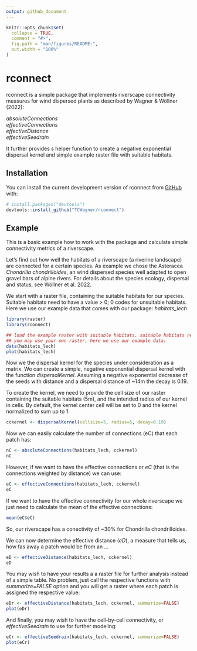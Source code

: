 ```yaml
---
output: github_document
---
```


<!-- README.md is generated from README.Rmd. Please edit that file -->

```r
knitr::opts_chunk$set(
  collapse = TRUE,
  comment = "#>",
  fig.path = "man/figures/README-",
  out.width = "100%"
)
```

# rconnect

<!-- badges: start -->
<!-- badges: end -->

rconnect is a simple package that implements riverscape connectivity measures for wind dispersed plants as 
described by Wagner & Wöllner (2022):

*absoluteConnections*  
*effectiveConnections*  
*effectiveDistance*  
*effectiveSeedrain*  

It further provides s helper function to create a negative exponential dispersal kernel and simple example raster file with suitable habitats.

## Installation

You can install the current development version of rconnect from [GitHub](https://github.com/) with:

``` r
# install.packages("devtools")
devtools::install_github("TCWagner/rconnect")
```

## Example

This is a basic example how to work with the package and calculate simple connectivity metrics of a riverscape.

Let's find out how well the habitats of a riverscape (a riverine landscape) are connected for a certain species. As example we chose the Asteracea *Chondrilla chondrilloides*,
an wind dispersed species well adapted to open gravel bars of alpine rivers. For details about the species ecology, dispersal and status, see Wöllner et al. 2022.

We start with a raster file, containing the suitable habitats for our species. Suitable habitats need to have a value > 0; 0 codes for unsuitable habitats. Here we use our example data that comes with our package: *habitats_lech*

```r
library(raster)
library(rconnect)

## load the example raster with suitable habitats. suitable habitats need to be coded with values > 0
## you may use your own raster, here we use our example data:
data(habitats_lech)
plot(habitats_lech)
```

Now we the dispersal kernel for the species under consideration as a matrix. We can create a simple, negative exponential dispersal kernel with the function *dispersalKernel*. 
Assuming a negative exponential decrease of the seeds with distance and a dispersal distance of ~14m the decay is 0.19. 

To create the kernel, we need to provide the cell size of our raster containing the suitable habitats (5m), and the intended radius of our kernel in cells. By default, the kernel center cell will be set to 0 and the kernel normalized to sum up to 1.

```r

cckernel <- dispersalKernel(cellsize=5, radius=5, decay=0.19)

```

Now we can easily calculate the number of connections (eC) that each patch has:

```r

nC <- absoluteConnections(habitats_lech, cckernel)
nC

```

However, if we want to have the effective connections or *eC* (that is the connections weighted by distance) we can use:

```r

eC <- effectiveConnections(habitats_lech, cckernel)
eC

```


If we want to have the effective connectivity for our whole riverscape we just need to calculate the mean of the effective connections:

```r

mean(eC$eC)

```
So, our riverscape has a conectivity of ~30% for Chondrilla chondrilloides.

We can now determine the effective distance (*eD*), a measure that tells us, how fas away a patch would be from an ... 

```r

eD <- effectiveDistance(habitats_lech, cckernel)
eD
```

You may wish to have your results a a raster file for further analysis instead of a simple table. No problem, just call the respective functions with *summarize=FALSE* option and you will get a raster where each patch is assigned the respective value:

```r

eDr <- effectiveDistance(habitats_lech, cckernel, summarize=FALSE)
plot(eDr)
```

And finally, you may wish to have the cell-by-cell connectivity, or *effectiveSeedrain* to use for further modeling:

```r

eCr <- effectiveSeedrain(habitats_lech, cckernel, summarize=FALSE)
plot(eCr)
```
